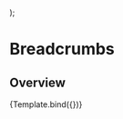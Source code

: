 

<Meta title="Components/Navigation/Breadcrumbs" component={Breadcrumbs} />

  <Breadcrumbs crumbs={crumbs} backLink={backLink} LinkWrapper={LinkWrapper} />
);

# Breadcrumbs

## Overview

<Canvas>
  <Story
    name="Overview"
    args={{
      backLink: { title: 'Back', url: '#' },
      crumbs: [
        { title: 'VW', url: '#' },
        { title: 'Golf', url: '###' },
        { title: 'VW GOLF 2.0 TSI GTI DSG Performance' },
      ],
      LinkWrapper: Box,
    }}
  >
    {Template.bind({})}
  </Story>
</Canvas>

<ArgsTable story="Overview" />
